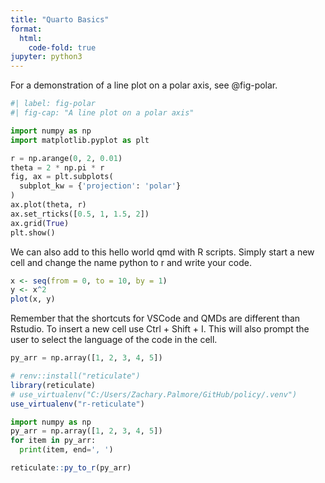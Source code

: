 ```yaml
---
title: "Quarto Basics"
format:
  html:
    code-fold: true
jupyter: python3
---
```


For a demonstration of a line plot on a polar axis, see @fig-polar.

```python
#| label: fig-polar
#| fig-cap: "A line plot on a polar axis"

import numpy as np
import matplotlib.pyplot as plt

r = np.arange(0, 2, 0.01)
theta = 2 * np.pi * r
fig, ax = plt.subplots(
  subplot_kw = {'projection': 'polar'} 
)
ax.plot(theta, r)
ax.set_rticks([0.5, 1, 1.5, 2])
ax.grid(True)
plt.show()
```

We can also add to this hello world qmd with R scripts. Simply start a new cell and change the name python to r and write your code. 


```r
x <- seq(from = 0, to = 10, by = 1)
y <- x^2
plot(x, y)
```

Remember that the shortcuts for VSCode and QMDs are different than Rstudio. To insert a new cell use Ctrl + Shift + I. This will also prompt the user to select the language of the code in the cell. 

```python
py_arr = np.array([1, 2, 3, 4, 5])
```


```r
# renv::install("reticulate")
library(reticulate)
# use_virtualenv("C:/Users/Zachary.Palmore/GitHub/policy/.venv")
use_virtualenv("r-reticulate")
```



```python
import numpy as np
py_arr = np.array([1, 2, 3, 4, 5])
for item in py_arr:
  print(item, end=', ')
```


```r
reticulate::py_to_r(py_arr)
```